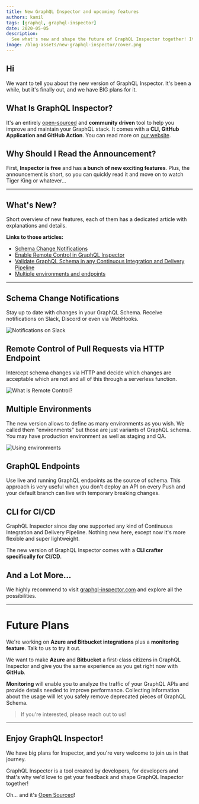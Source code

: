 ```yaml
---
title: New GraphQL Inspector and upcoming features
authors: kamil
tags: [graphql, graphql-inspector]
date: 2020-05-05
description:
  See what's new and shape the future of GraphQL Inspector together! It's entirely open-sourced!
image: /blog-assets/new-graphql-inspector/cover.png
---
```


## Hi

We want to tell you about the new version of GraphQL Inspector. It's been a while, but it's finally
out, and we have BIG plans for it.

## What Is GraphQL Inspector?

It's an entirely [open-sourced](https://github.com/kamilkisiela/graphql-inspector) and **community
driven** tool to help you improve and maintain your GraphQL stack. It comes with a **CLI, GitHub
Application and GitHub Action**. You can read more on [our website](https://graphql-inspector.com).

## Why Should I Read the Announcement?

First, **Inspector is free** and has **a bunch of new exciting features**. Plus, the announcement is
short, so you can quickly read it and move on to watch Tiger King or whatever...

---

## What's New?

Short overview of new features, each of them has a dedicated article with explanations and details.

**Links to those articles:**

- [Schema Change Notifications](/blog/schema-change-notifications)
- [Enable Remote Control in GraphQL Inspector](/blog/remote-control-graphql-inspector)
- [Validate GraphQL Schema in any Continuous Integration and Delivery Pipeline](/blog/ci-ci-graphql-inspector)
- [Multiple environments and endpoints](/blog/multiple-environments-endpoints-graphql-inspector)

---

## Schema Change Notifications

Stay up to date with changes in your GraphQL Schema. Receive notifications on Slack, Discord or even
via WebHooks.

![Notifications on Slack](/blog-assets/schema-change-notifications/slack.png 'Notifications on Slack')

## Remote Control of Pull Requests via HTTP Endpoint

Intercept schema changes via HTTP and decide which changes are acceptable which are not and all of
this through a serverless function.

![](/blog-assets/remote-control-graphql-inspector/remote-graph.png 'What is Remote Control?')

## Multiple Environments

The new version allows to define as many environments as you wish. We called them "environments" but
those are just variants of GraphQL schema. You may have production environment as well as staging
and QA.

![](/blog-assets/multiple-environments-endpoints-graphql-inspector/graph.png 'Using environments')

## GraphQL Endpoints

Use live and running GraphQL endpoints as the source of schema. This approach is very useful when
you don't deploy an API on every Push and your default branch can live with temporary breaking
changes.

## CLI for CI/CD

GraphQL Inspector since day one supported any kind of Continuous Integration and Delivery Pipeline.
Nothing new here, except now it's more flexible and super lightweight.

The new version of GraphQL Inspector comes with a **CLI crafter specifically for CI/CD**.

## And a Lot More...

We highly recommend to visit [graphql-inspector.com](https://graphql-inspector.com) and explore all
the possibilities.

---

# Future Plans

We're working on **Azure and Bitbucket integrations** plus a **monitoring feature**. Talk to us to
try it out.

We want to make **Azure** and **Bitbucket** a first-class citizens in GraphQL Inspector and give you
the same experience as you get right now with **GitHub**.

**Monitoring** will enable you to analyze the traffic of your GraphQL APIs and provide details
needed to improve performance. Collecting information about the usage will let you safely remove
deprecated pieces of GraphQL Schema.

> If you're interested, please reach out to us!

---

## Enjoy GraphQL Inspector!

We have big plans for Inspector, and you're very welcome to join us in that journey.

GraphQL Inspector is a tool created by developers, for developers and that's why we'd love to get
your feedback and shape GraphQL Inspector together!

Oh... and it's [Open Sourced](https://github.com/kamilkisiela/graphql-inspector)!
